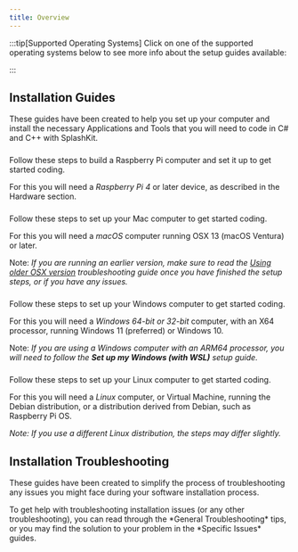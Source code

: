 ```yaml
---
title: Overview
---
```



:::tip[Supported Operating Systems]
Click on one of the supported operating systems below to see more info about the setup guides available:

<CardGrid>
  <LinkCard
    title="Raspberry Pi"
    href="#raspberry-pi"
  />
  <LinkCard
    title="macOS"
    href="#macos"
  />
  <LinkCard
    title="Windows"
    href="#windows"
  />
  <LinkCard
    title="Linux"
    href="#linux"
  />
</CardGrid>
:::

## Installation Guides

These guides have been created to help you set up your computer and install the necessary Applications and Tools that you will need to code in C# and C++ with SplashKit.

### <span style="display:none;">Raspberry Pi</span>

<Card title="Raspberry Pi" icon="fa-brands:raspberry-pi">
  Follow these steps to build a Raspberry Pi computer and set it up to get started coding.
  
  For this you will need a *Raspberry Pi 4* or later device, as described in the Hardware section.

  <LinkCard
    title="Raspberry Pi Hardware Setup Guide"
    href="/book/appendix/0-installation/2-2-pi-computer/"
    description="Go to 'Build my Raspberry Pi' page"
  />
  <LinkCard
    title="Raspberry Pi Software Setup Guide"
    href="/book/appendix/0-installation/2-3-setup-pi/"
    description="Go to 'Set up my Raspberry Pi' page"
  />
</Card>

### <span style="display:none;">macOS</span>

<Card title="macOS" icon="fa-brands:apple">
  Follow these steps to set up your Mac computer to get started coding.

  For this you will need a *macOS* computer running OSX 13 (macOS Ventura) or later.
  
  Note: *If you are running an earlier version, make sure to read the [Using older OSX version](https://splashkit.io/troubleshoot/macos/mac-issue-8/) troubleshooting guide once you have finished the setup steps, or if you have any issues.*

  <LinkCard
    title="macOS Software Setup Guide"
    href="/book/appendix/0-installation/2-1-setup-macos/"
    description="Go to 'Set up my macOS' page"
  />
</Card>

### <span style="display:none;">Windows</span>

<Card title="Windows" icon="fa-brands:windows">
  Follow these steps to set up your Windows computer to get started coding.

  For this you will need a *Windows 64-bit or 32-bit* computer, with an X64 processor, running Windows 11 (preferred) or Windows 10.

  Note: *If you are using a Windows computer with an ARM64 processor, you will need to follow the **Set up my Windows (with WSL)** setup guide.*

  <LinkCard
    title="Windows Software Setup Guide (using WSL)"
    href="/book/appendix/0-installation/2-5-setup-win-wsl/"
    description="Go to 'Set up my Windows (with WSL)' page"
  />
  <LinkCard
    title="Windows Software Setup Guide (using MSYS2)"
    href="/book/appendix/0-installation/2-6-setup-win-msys/"
    description="Go to 'Set up my Windows (with MSYS2)' page"
  />
</Card>

### <span style="display:none;">Linux</span>

<Card title="Linux" icon="fa-brands:linux">
  Follow these steps to set up your Linux computer to get started coding.

  For this you will need a *Linux* computer, or Virtual Machine, running the Debian distribution, or a distribution derived from Debian, such as Raspberry Pi OS.

  *Note: If you use a different Linux distribution, the steps may differ slightly.*

  <LinkCard
    title="Set up my Linux Box"
    href="/book/appendix/0-installation/2-0-setup-linux/"
    description="Go to 'Set up my Linux Box' page"
  />
</Card>

## Installation Troubleshooting

These guides have been created to simplify the process of troubleshooting any issues you might face during your software installation process.

<Card title="Troubleshooting" icon="fa:wrench">
To get help with troubleshooting installation issues (or any other troubleshooting), you can read through the *General Troubleshooting* tips, or you may find the solution to your problem in the *Specific Issues* guides.

### <span style="display:none;">General Troubleshooting</span>

  <LinkCard
    title="General Troubleshooting"
    href="/book/appendix/0-installation/3-0-troubleshooting-install/#general-troubleshooting"
    description="Go to the 'General Troubleshooting' section of the 'Installation Troubleshooting' page"
  />

### <span style="display:none;">Specific Issues</span>

  <LinkCard
    title="Specific Issues"
    href="/book/appendix/0-installation/3-0-troubleshooting-install/#specific-issues"
    description="Go to the 'Specific Issues' section of the 'Installation Troubleshooting' page"
  />
</Card>

